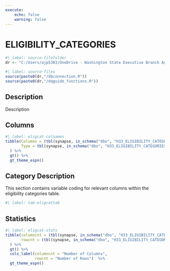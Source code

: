 ```yaml
---
execute:
    echo: false
    warning: false
---
```


# ELIGIBILITY_CATEGORIES {.unnumbered}

```r
#| label: source-filefolder
dr <- "C:/Users/ajp5303/OneDrive - Washington State Executive Branch Agencies/source_scripts"
```

```r
#| label: source-files
source(paste0(dr,"/dbconnection.R"))
source(paste0(dr,"/dqguide_functions.R"))
```

## Description

Description

## Columns

```r
#| label: eligcat-colnames
tibble(Columns = (tbl(synapse, in_schema("dbo", "H33_ELIGIBILITY_CATEGORIES")) %>% colnames()),
       Type = tbl(synapse, in_schema("dbo", "H33_ELIGIBILITY_CATEGORIES")) %>% head(1) %>% as_tibble() %>% sapply(class)
  ) %>%
  gt() %>%
  gt_theme_espn()
```

## Category Description

This section contains variable coding for relevant columns within the eligibility categories table.

```r
#| label: tab-eligcattab

```

## Statistics

```r
#| label: eligcat-stats
tibble(columncnt = (tbl(synapse, in_schema("dbo", "H33_ELIGIBILITY_CATEGORIES")) %>% ncol()),
       rowcnt = (tbl(synapse, in_schema("dbo", "H33_ELIGIBILITY_CATEGORIES"))) %>% nrow2()
  ) %>%
  gt() %>%
  cols_label(columncnt = "Number of Columns",
             rowcnt = "Number of Rows")  %>%
  gt_theme_espn()
```
